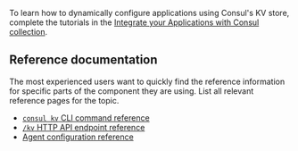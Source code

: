 To learn how to dynamically configure applications using Consul's KV store, complete the tutorials in the [Integrate your Applications with Consul collection](/consul/tutorials/developer-configuration).

## Reference documentation

The most experienced users want to quickly find the reference information for specific parts of the component they are using. List all relevant reference pages for the topic.

- [`consul kv` CLI command reference](/consul/commands/kv)
- [`/kv` HTTP API endpoint reference](/consul/api-docs/kv)
- [Agent configuration reference](/consul/docs/reference/agent/configuration-file)
